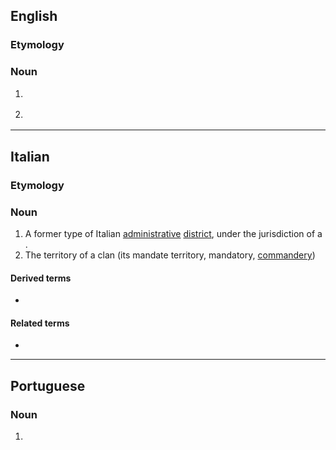 ==English==
{{wikipedia|lang=en}}
===Etymology===
{{bor|en|it|mandamento}}

===Noun===
{{en-noun}}

# {{l|it|mandamento}} {{gloss|former type of Italian administrative district; territory ruled by a praetor}}
# {{l|it|mandamento}} {{gloss|territory ruled by a Sicilian Mafia clan, under a {{l|it|capomandamento|gloss=family boss}}}}

----

==Italian==

===Etymology===
{{suffix|it|manda|mento|gloss1={{l|it|mandare}}}}

===Noun===
{{it-noun|m}}

# A former type of Italian [[administrative]] [[district]], under the jurisdiction of a {{l|it|pretore|gloss={{l|en|praetor}}}} {{gloss|{{l|en|magistrate}}}}.
# The territory of a {{l|it|Cosa Nostra|gloss=Sicilian Mafia}} clan (its mandate territory, mandatory, [[commandery]])

====Derived terms====
* {{l|it|capomandamento}}

====Related terms====
* {{l|it|mandamentale}}

----

==Portuguese==

===Noun===
{{pt-noun|m}}

# {{lb|pt|chiefly|biblical}} {{l|en|commandment}} {{gloss|command or edict}}